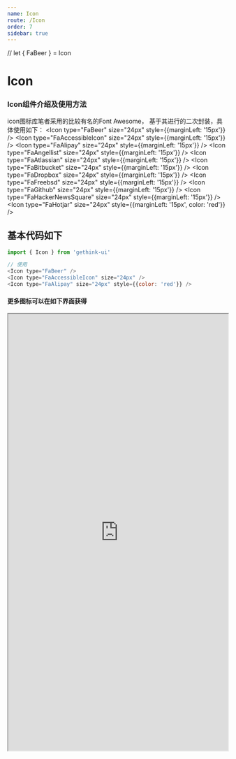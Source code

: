 ```yaml
---
name: Icon
route: /Icon
order: 7
sidebar: true
---
```


// let { FaBeer } = Icon

# Icon

### Icon组件介绍及使用方法
icon图标库笔者采用的比较有名的Font Awesome， 基于其进行的二次封装，具体使用如下：
<Playground>
    <Icon type="FaBeer" size="24px" style={{marginLeft: '15px'}} />
    <Icon type="FaAccessibleIcon" size="24px" style={{marginLeft: '15px'}} />
    <Icon type="FaAlipay" size="24px" style={{marginLeft: '15px'}} />
    <Icon type="FaAngellist" size="24px" style={{marginLeft: '15px'}} />
    <Icon type="FaAtlassian" size="24px" style={{marginLeft: '15px'}} />
    <Icon type="FaBitbucket" size="24px" style={{marginLeft: '15px'}} />
    <Icon type="FaDropbox" size="24px" style={{marginLeft: '15px'}} />
    <Icon type="FaFreebsd" size="24px" style={{marginLeft: '15px'}} />
    <Icon type="FaGithub" size="24px" style={{marginLeft: '15px'}} />
    <Icon type="FaHackerNewsSquare" size="24px" style={{marginLeft: '15px'}} />
    <Icon type="FaHotjar" size="24px" style={{marginLeft: '15px', color: 'red'}} />
</Playground>

## 基本代码如下
``` js
import { Icon } from 'gethink-ui'

// 使用
<Icon type="FaBeer" />
<Icon type="FaAccessibleIcon" size="24px" />
<Icon type="FaAlipay" size="24px" style={{color: 'red'}} />
```


#### 更多图标可以在如下界面获得
<Playground>
    <iframe width="100%" height="1000px" style={{border: 'none'}} src="https://react-icons.netlify.com/#/icons/fa" />
</Playground>

## API文档
|  参数  |  说明  |  类型  |  默认值  |
|  ---   |  ---  |  ---  |  ---  |
|  type  |  icon类型  |  string  |  |
|  size  |  icon大小(px，lg，xs)  |  string  |  |
|  rotation  |  旋转角度  |  number  |  |
|  style  |  图标样式  |  object  |  |


